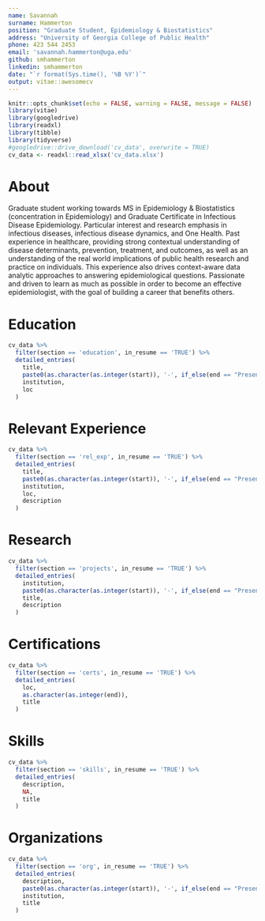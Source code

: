```yaml
---
name: Savannah
surname: Hammerton
position: "Graduate Student, Epidemiology & Biostatistics"
address: "University of Georgia College of Public Health"
phone: 423 544 2453 
email: 'savannah.hammerton@uga.edu'
github: smhammerton
linkedin: smhammerton
date: "`r format(Sys.time(), '%B %Y')`"
output: vitae::awesomecv
---
```


```r
knitr::opts_chunk$set(echo = FALSE, warning = FALSE, message = FALSE)
library(vitae)
library(googledrive)
library(readxl)
library(tibble)
library(tidyverse)
#googledrive::drive_download('cv_data', overwrite = TRUE)
cv_data <- readxl::read_xlsx('cv_data.xlsx')
```

# About

Graduate student working towards MS in Epidemiology & Biostatistics (concentration in Epidemiology) and Graduate Certificate in Infectious Disease Epidemiology. Particular interest and research emphasis in infectious diseases, infectious disease dynamics, and One Health. Past experience in healthcare, providing strong contextual understanding of disease determinants, prevention, treatment, and outcomes, as well as an understanding of the real world implications of public health research and practice on individuals. This experience also drives context-aware data analytic approaches to answering epidemiological questions. Passionate and driven to learn as much as possible in order to become an effective epidemiologist, with the goal of building a career that benefits others. 

# Education

```r
cv_data %>% 
  filter(section == 'education', in_resume == 'TRUE') %>% 
  detailed_entries(
    title,
    paste0(as.character(as.integer(start)), '-', if_else(end == "Present", as.character(end), sprintf("%i", as.integer(end)))),
    institution, 
    loc
  )
```

# Relevant Experience 

```r
cv_data %>% 
  filter(section == 'rel_exp', in_resume == 'TRUE') %>% 
  detailed_entries(
    title,
    paste0(as.character(as.integer(start)), '-', if_else(end == "Present", as.character(end), sprintf("%i", as.integer(end)))),
    institution, 
    loc,
    description
  )
```

# Research

```r
cv_data %>% 
  filter(section == 'projects', in_resume == 'TRUE') %>% 
  detailed_entries(
    institution, 
    paste0(as.character(as.integer(start)), '-', if_else(end == "Present", as.character(end), sprintf("%i", as.integer(end)))),
    title,
    description
  )

```


# Certifications

```r
cv_data %>% 
  filter(section == 'certs', in_resume == 'TRUE') %>%
  detailed_entries(
    loc,
    as.character(as.integer(end)), 
    title
  )
```

# Skills

```r
cv_data %>% 
  filter(section == 'skills', in_resume == 'TRUE') %>% 
  detailed_entries(
    description,
    NA,
    title
  )
```

# Organizations 

```r
cv_data %>% 
  filter(section == 'org', in_resume == 'TRUE') %>% 
  detailed_entries(
    description, 
    paste0(as.character(as.integer(start)), '-', if_else(end == "Present", as.character(end), sprintf("%i", as.integer(end)))),
    institution,
    title
  )
```

